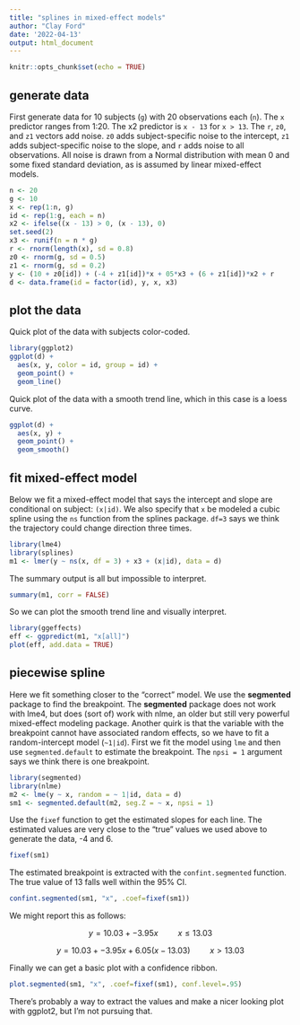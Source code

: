 ```yaml
---
title: "splines in mixed-effect models"
author: "Clay Ford"
date: '2022-04-13'
output: html_document
---
```


```r
knitr::opts_chunk$set(echo = TRUE)
```

## generate data

First generate data for 10 subjects (`g`) with 20 observations each (`n`). The `x` predictor ranges from 1:20. The x2 predictor is `x - 13` for `x > 13`. The `r`, `z0`, and `z1` vectors add noise. `z0` adds subject-specific noise to the intercept, `z1` adds subject-specific noise to the slope, and `r` adds noise to all observations. All noise is drawn from a Normal distribution with mean 0 and some fixed standard deviation, as is assumed by linear mixed-effect models. 

```r
n <- 20
g <- 10
x <- rep(1:n, g)
id <- rep(1:g, each = n)
x2 <- ifelse((x - 13) > 0, (x - 13), 0)
set.seed(2)
x3 <- runif(n = n * g)
r <- rnorm(length(x), sd = 0.8)
z0 <- rnorm(g, sd = 0.5)
z1 <- rnorm(g, sd = 0.2)
y <- (10 + z0[id]) + (-4 + z1[id])*x + 05*x3 + (6 + z1[id])*x2 + r 
d <- data.frame(id = factor(id), y, x, x3)
```

## plot the data

Quick plot of the data with subjects color-coded.

```r
library(ggplot2)
ggplot(d) +
  aes(x, y, color = id, group = id) +
  geom_point() +
  geom_line()
```

Quick plot of the data with a smooth trend line, which in this case is a loess curve. 

```r
ggplot(d) +
  aes(x, y) +
  geom_point() +
  geom_smooth()
```

## fit mixed-effect model

Below we fit a mixed-effect model that says the intercept and slope are conditional on subject: `(x|id)`. We also specify that `x` be modeled a cubic spline using the `ns` function from the splines package. `df=3` says we think the trajectory could change direction three times. 

```r
library(lme4)
library(splines)
m1 <- lmer(y ~ ns(x, df = 3) + x3 + (x|id), data = d)
```

The summary output is all but impossible to interpret.

```r
summary(m1, corr = FALSE)
```

So we can plot the smooth trend line and visually interpret. 

```r
library(ggeffects)
eff <- ggpredict(m1, "x[all]")
plot(eff, add.data = TRUE)
```


## piecewise spline

Here we fit something closer to the "correct" model. We use the **segmented** package to find the breakpoint. The **segmented** package does not work with lme4, but does (sort of) work with nlme, an older but still very powerful mixed-effect modeling package. Another quirk is that the variable with the breakpoint cannot have associated random effects, so we have to fit a random-intercept model (`~1|id`). First we fit the model using `lme` and then use `segmented.default` to estimate the breakpoint. The `npsi = 1` argument says we think there is one breakpoint.

```r
library(segmented)
library(nlme)
m2 <- lme(y ~ x, random = ~ 1|id, data = d)
sm1 <- segmented.default(m2, seg.Z = ~ x, npsi = 1) 
```

Use the `fixef` function to get the estimated slopes for each line. The estimated values are very close to the "true" values we used above to generate the data, -4 and 6. 

```r
fixef(sm1)
```

The estimated breakpoint is extracted with the `confint.segmented` function. The true value of 13 falls well within the 95% CI.

```r
confint.segmented(sm1, "x", .coef=fixef(sm1))
```

We might report this as follows:

$$y = 10.03 + -3.95x \hspace{1cm} x \le 13.03$$

$$y = 10.03 + -3.95x + 6.05(x - 13.03)\hspace{1cm} x > 13.03$$


Finally we can get a basic plot with a confidence ribbon.

```r
plot.segmented(sm1, "x", .coef=fixef(sm1), conf.level=.95)
```

There's probably a way to extract the values and make a nicer looking plot with ggplot2, but I'm not pursuing that.

<br><br><br><br>